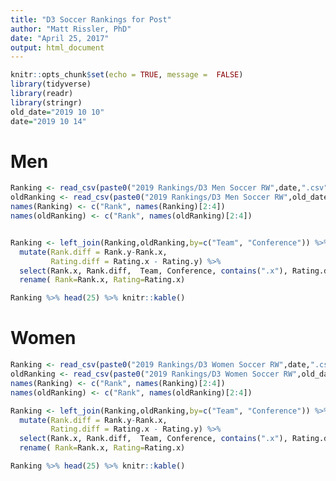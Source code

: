 ```yaml
---
title: "D3 Soccer Rankings for Post"
author: "Matt Rissler, PhD"
date: "April 25, 2017"
output: html_document
---
```


```r
knitr::opts_chunk$set(echo = TRUE, message =  FALSE)
library(tidyverse)
library(readr)
library(stringr)
old_date="2019 10 10"
date="2019 10 14"
```

# Men

```r
Ranking <- read_csv(paste0("2019 Rankings/D3 Men Soccer RW",date,".csv"))
oldRanking <- read_csv(paste0("2019 Rankings/D3 Men Soccer RW",old_date,".csv"))
names(Ranking) <- c("Rank", names(Ranking)[2:4])
names(oldRanking) <- c("Rank", names(oldRanking)[2:4])


Ranking <- left_join(Ranking,oldRanking,by=c("Team", "Conference")) %>% 
  mutate(Rank.diff = Rank.y-Rank.x, 
         Rating.diff = Rating.x - Rating.y) %>%
  select(Rank.x, Rank.diff,  Team, Conference, contains(".x"), Rating.diff) %>%
  rename( Rank=Rank.x, Rating=Rating.x)

Ranking %>% head(25) %>% knitr::kable()

```

# Women

```r
Ranking <- read_csv(paste0("2019 Rankings/D3 Women Soccer RW",date,".csv"))
oldRanking <- read_csv(paste0("2019 Rankings/D3 Women Soccer RW",old_date,".csv"))
names(Ranking) <- c("Rank", names(Ranking)[2:4])
names(oldRanking) <- c("Rank", names(oldRanking)[2:4])

Ranking <- left_join(Ranking,oldRanking,by=c("Team", "Conference")) %>% 
  mutate(Rank.diff = Rank.y-Rank.x, 
         Rating.diff = Rating.x - Rating.y) %>%
  select(Rank.x, Rank.diff,  Team, Conference, contains(".x"), Rating.diff) %>%
  rename( Rank=Rank.x, Rating=Rating.x)

Ranking %>% head(25) %>% knitr::kable()

```